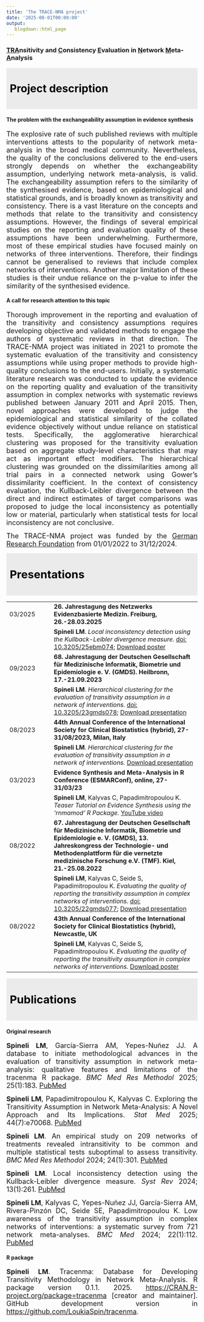 ```yaml
---
title: 'The TRACE-NMA project'
date: '2025-08-01T00:00:00'
output: 
   blogdown::html_page
---
```


### <ins>TRA</ins>nsitivity and <ins>C</ins>onsistency <ins>E</ins>valuation in <ins>N</ins>etwork <ins>M</ins>eta-<ins>A</ins>nalysis

::: {style="padding: 9px; margin-bottom: 9px; color: black; background-color: #EBEBEB; border-color: #EBEBEB; font-size: 28px;"}
**Project description**
:::

#### The problem with the exchangeability assumption in evidence synthesis

<div style="text-align: justify">
<font size="4">The explosive rate of such published reviews with multiple interventions attests to the popularity of network meta-analysis in the broad medical community. Nevertheless, the quality of the conclusions delivered to the end-users strongly depends on whether the exchangeability assumption, underlying network meta-analysis, is valid. The exchangeability assumption refers to the similarity of the synthesised evidence, based on epidemiological and statistical grounds, and is broadly known as transitivity and consistency. There is a vast literature on the concepts and methods that relate to the transitivity and consistency assumptions. However, the findings of several empirical studies on the reporting and evaluation quality of these assumptions have been underwhelming. Furthermore, most of these empirical studies have focused mainly on networks of three interventions. Therefore, their findings cannot be generalised to reviews that include complex networks of interventions. Another major limitation of these studies is their undue reliance on the p-value to infer the similarity of the synthesised evidence.</font>  

#### A call for research attention to this topic

<div style="text-align: justify">
<font size="4">Thorough improvement in the reporting and evaluation of the transitivity and consistency assumptions requires developing objective and validated methods to engage the authors of systematic reviews in that direction. The TRACE-NMA project was initiated in 2021 to promote the systematic evaluation of the transitivity and consistency assumptions while using proper methods to provide high-quality conclusions to the end-users. Initially, a systematic literature research was conducted to update the evidence on the reporting quality and evaluation of the transitivity assumption in complex networks with systematic reviews published between January 2011 and April 2015. Then, novel approaches were developed to judge the epidemiological and statistical similarity of the collated evidence objectively without undue reliance on statistical tests. Specifically, the agglomerative hierarchical clustering was proposed for the transitivity evaluation based on aggregate study-level characteristics that may act as important effect modifiers. The hierarchical clustering was grounded on the dissimilarities among all trial pairs in a connected network using Gower's dissimilarity coefficient. In the context of consistency evaluation, the Kullback-Leibler divergence between the direct and indirect estimates of target comparisons was proposed to judge the local inconsistency as potentially low or material, particularly when statistical tests for local inconsistency are not conclusive.</font> 

<div style="text-align: justify">
<font size="4"> The TRACE-NMA project was funded by the [German Research Foundation](https://gepris.dfg.de/gepris/projekt/462260733) from 01/01/2022 to 31/12/2024.</font> 

::: {style="padding: 9px; margin-bottom: 9px; color: black; background-color: #EBEBEB; border-color: #EBEBEB; font-size: 29px;"}
**Presentations**
:::

|  |  |
|:----------------|:------------------------------------------------------|
|03/2025     | **26. Jahrestagung des Netzwerks Evidenzbasierte Medizin. Freiburg, 26.-28.03.2025** | 
|            | **Spineli LM**. *Local inconsistency detection using the Kullback-Leibler divergence measure.* [doi: 10.3205/25ebm074](https://www.egms.de/static/en/meetings/ebm2025/25ebm074.shtml); [Download poster](https://github.com/LoukiaSpin/loukiaspinweb/blob/main/content/projects/projects/tracenmapresentations/Kullback-Leibler Inconsistency_Poster EbM.pdf) |
|09/2023     | **68. Jahrestagung der Deutschen Gesellschaft für Medizinische Informatik, Biometrie und Epidemiologie e. V. (GMDS). Heilbronn, 17.-21.09.2023** | 
|            | **Spineli LM**. *Hierarchical clustering for the evaluation of transitivity assumption in a network of interventions.* [doi: 10.3205/23gmds078](https://www.egms.de/static/de/meetings/gmds2023/23gmds078.shtml); [Download presentation](https://github.com/LoukiaSpin/loukiaspinweb/blob/main/content/projects/projects/tracenmapresentations/GMDS 2023 Presentation_Spineli.pdf) |
|08/2023     | **44th Annual Conference of the International Society for Clinical Biostatistics (hybrid), 27-31/08/2023, Milan, Italy** | 
|            | **Spineli LM**. *Hierarchical clustering for the evaluation of transitivity assumption in a network of interventions.* [Download presentation](https://github.com/LoukiaSpin/loukiaspinweb/blob/main/content/projects/projects/tracenmapresentations/ISCB 2023 Presentation_Spineli.pdf)|
|03/2023     | **Evidence Synthesis and Meta-Analysis in R Conference (ESMARConf), online, 27-31/03/23**    | 
|            | **Spineli LM**, Kalyvas C, Papadimitropoulou K. *Teaser Tutorial on Evidence Synthesis using the ‘rnmamod’ R Package.* [YouTube video](https://www.youtube.com/watch?v=ZfrU3OpEE5A) |
|08/2022     | **67. Jahrestagung der Deutschen Gesellschaft für Medizinische Informatik, Biometrie und Epidemiologie e. V. (GMDS), 13. Jahreskongress der Technologie- und Methodenplattform für die vernetzte medizinische Forschung e.V. (TMF). Kiel, 21.-25.08.2022**| 
|            | **Spineli LM**, Kalyvas C, Seide S, Papadimitropoulou K. *Evaluating the quality of reporting the transitivity assumption in complex networks of interventions.* [doi: 10.3205/22gmds077](https://www.egms.de/static/en/meetings/gmds2022/22gmds077.shtml); [Download presentation](https://github.com/LoukiaSpin/loukiaspinweb/blob/main/content/projects/projects/tracenmapresentations/GMDS67 Presentation_Spineli.pdf)|
|08/2022     | **43th Annual Conference of the International Society for Clinical Biostatistics (hybrid), Newcastle, UK** |
|            | **Spineli LM**, Kalyvas C, Seide S, Papadimitropoulou K. *Evaluating the quality of reporting the transitivity assumption in complex networks of interventions.* [Download poster](https://github.com/LoukiaSpin/loukiaspinweb/blob/main/content/projects/projects/tracenmapresentations/ISCB43-Poster_Spineli.pdf) |

::: {style="padding: 9px; margin-bottom: 9px; color: black; background-color: #EBEBEB; border-color: #EBEBEB; font-size: 29px;"}
**Publications**
:::

#### Original research

::: {style="text-align: justify"}
<font size="4">**Spineli LM**, García-Sierra AM, Yepes-Nuñez JJ. A database to initiate methodological advances in the evaluation of transitivity assumption in network meta-analysis: qualitative features and limitations of the tracenma R package. *BMC Med Res Methodol* 2025; 25(1):183. [PubMed](https://pubmed.ncbi.nlm.nih.gov/40745268/)</font>

<font size="4">**Spineli LM**, Papadimitropoulou K, Kalyvas C. Exploring the Transitivity Assumption in Network Meta-Analysis: A Novel Approach and Its Implications. *Stat Med* 2025; 44(7):e70068. [PubMed](https://pubmed.ncbi.nlm.nih.gov/40207662/)</font>

<font size="4">**Spineli LM**. An empirical study on 209 networks of treatments revealed intransitivity to be common and multiple statistical tests suboptimal to assess transitivity. *BMC Med Res Methodol* 2024; 24(1):301. [PubMed](https://pubmed.ncbi.nlm.nih.gov/39681853/)</font>

<font size="4">**Spineli LM**. Local inconsistency detection using the Kullback-Leibler divergence measure. *Syst Rev* 2024; 13(1):261. [PubMed](https://pubmed.ncbi.nlm.nih.gov/39420381/)</font>

<font size="4">**Spineli LM**, Kalyvas C, Yepes-Nuñez JJ, García-Sierra AM, Rivera-Pinzón DC, Seide SE, Papadimitropoulou K. Low awareness of the transitivity assumption in complex networks of interventions: a systematic survey from 721 network meta-analyses. *BMC Med* 2024; 22(1):112. [PubMed](https://pubmed.ncbi.nlm.nih.gov/38475826/)</font>
:::

#### R package

::: {style="text-align: justify"}
<font size="4">**Spineli LM**. Tracenma: Database for Developing Transitivity Methodology in Network Meta-Analysis. R package version 0.1.1. 2025. <https://CRAN.R-project.org/package=tracenma> [creator and maintainer]. GitHub development version in <https://github.com/LoukiaSpin/tracenma>.</font>
:::
